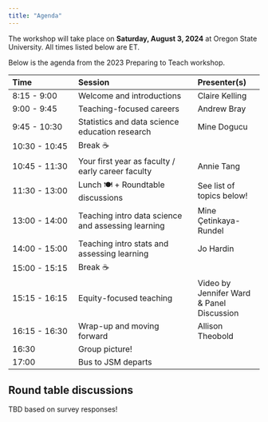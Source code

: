 ```yaml
---
title: "Agenda"
---
```


The workshop will take place on **Saturday, August 3, 2024** at Oregon State University.
All times listed below are ET.

Below is the agenda from the 2023 Preparing to Teach workshop.

| Time          | Session                                            | Presenter(s)                              |
|:------------------|:---------------------------------|:------------------|
| 8:15 - 9:00   | Welcome and introductions                          | Claire Kelling                            |
| 9:00 - 9:45   | Teaching-focused careers                           | Andrew Bray                               |
| 9:45 - 10:30  | Statistics and data science education research     | Mine Dogucu                               |
| 10:30 - 10:45 | Break ☕                                           |                                           |
| 10:45 - 11:30 | Your first year as faculty / early career faculty  | Annie Tang                                |
| 11:30 - 13:00 | Lunch 🍽️ + Roundtable discussions                  | See list of topics below!                 |
| 13:00 - 14:00 | Teaching intro data science and assessing learning | Mine Çetinkaya-Rundel                     |
| 14:00 - 15:00 | Teaching intro stats and assessing learning        | Jo Hardin                                 |
| 15:00 - 15:15 | Break ☕                                           |                                           |
| 15:15 - 16:15 | Equity-focused teaching                            | Video by Jennifer Ward & Panel Discussion |
| 16:15 - 16:30 | Wrap-up and moving forward                         | Allison Theobold                          |
| 16:30         | Group picture!                                     |                                           |
| 17:00         | Bus to JSM departs                                 |                                           |

## Round table discussions

TBD based on survey responses!

<!-- -   Getting started with grant writing -->

<!-- -   Mentoring undergraduate projects, research, and extra curriculars (e.g., Datafest) -->

<!-- -   Alternative research projects (e.g., software, textbooks, websites, course materials) -->

<!-- -   Negotiating Your Job Offer -->

<!-- -   Teaching with Technology -->

<!-- -   Culturally Responsive Teaching -->

<!-- -   Applying for Teaching-focused Positions -->

